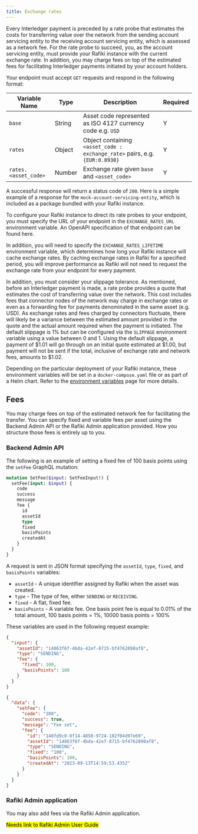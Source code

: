 ```yaml
---
title: Exchange rates
---
```




Every Interledger payment is preceded by a rate probe that estimates the costs for transferring value over the network from the sending account servicing entity to the receiving account servicing entity, which is assessed as a network fee. For the rate probe to succeed, you, as the account servicing entity, must provide your Rafiki instance with the current exchange rate. In addition, you may charge fees on top of the estimated fees for facilitating Interledger payments initiated by your account holders.

Your endpoint must accept `GET` requests and respond in the following format:

| Variable Name        | Type   | Description                                                                                                                  | Required |
| -------------------- | ------ | ---------------------------------------------------------------------------------------------------------------------------- | -------- |
| `base`               | String | Asset code represented as <LinkOut href="https://en.wikipedia.org/wiki/ISO_4217">ISO 4127 currency code</LinkOut> e.g. `USD` | Y        |
| `rates`              | Object | Object containing `<asset_code : exchange_rate>` pairs, e.g. `{EUR:0.8930}`                                                  | Y        |
| `rates.<asset_code>` | Number | Exchange rate given `base` and `<asset_code>`                                                                                | Y        |

A successful response will return a status code of `200`. Here is a simple example of a response for the `mock-account-servicing-entity`, which is included as a package bundled with your Rafiki instance.

To configure your Rafiki instance to direct its rate probes to your endpoint, you must specify the URL of your endpoint in the `EXCHANGE_RATES_URL` environment variable. An OpenAPI specification of that endpoint can be found <LinkOut href="https://github.com/interledger/rafiki/blob/main/packages/backend/src/openapi/specs/exchange-rates.yaml">here</LinkOut>.

In addition, you will need to specify the `EXCHANGE_RATES_LIFETIME` environment variable, which determines how long your Rafiki instance will cache exchange rates. By caching exchange rates in Rafiki for a specified period, you will improve performance as Rafiki will not need to request the exchange rate from your endpoint for every payment.

In addition, you must consider your slippage tolerance. As mentioned, before an Interledger payment is made, a rate probe provides a quote that estimates the cost of transferring value over the network. This cost includes fees that connector nodes of the network may charge in exchange rates or even as a forwarding fee for payments denominated in the same asset (e.g. USD). As exchange rates and fees charged by connectors fluctuate, there will likely be a variance between the estimated amount provided in the quote and the actual amount required when the payment is initiated. The default slippage is 1% but can be configured via the `SLIPPAGE` environment variable using a value between 0 and 1. Using the default slippage, a payment of \$1.01 will go through on an initial quote estimated at \$1.00, but payment will not be sent if the total, inclusive of exchange rate and network fees, amounts to \$1.02.

Depending on the particular deployment of your Rafiki instance, these environment variables will be set in a `docker-compose.yaml` file or as part of a Helm chart. Refer to the [environment variables](/integration/deploy-to-prod/environment-variables) page for more details.

## Fees

You may charge fees on top of the estimated network fee for facilitating the transfer. You can specify fixed and variable fees per asset using the Backend Admin API or the Rafiki Admin application provided. How you structure those fees is entirely up to you.

### Backend Admin API

The following is an example of setting a fixed fee of 100 basis points using the `setFee` GraphQL mutation:

<CodeBlock title="Example setFee Mutation">

```graphql
mutation SetFee($input: SetFeeInput!) {
  setFee(input: $input) {
    code
    success
    message
    fee {
      id
      assetId
      type
      fixed
      basisPoints
      createdAt
    }
  }
}
```

</CodeBlock>

A request is sent in JSON format specifying the `assetId`, `type`, `fixed`, and `basisPoints` variables:

- `assetId` - A unique identifier assigned by Rafiki when the asset was created.
- `type` - The type of fee, either `SENDING` or `RECEIVING`.
- `fixed` - A flat, fixed fee.
- `basisPoints` - A variable fee. One basis point fee is equal to 0.01% of the total amount, 100 basis points = 1%, 10000 basis points = 100%

These variables are used in the following request example:

<CodeBlock title="Example Request">

```json
{
  "input": {
    "assetId": "14863f6f-4bda-42ef-8715-bf4762898af8",
    "type": "SENDING",
    "fee": {
      "fixed": 100,
      "basisPoints": 100
    }
  }
}
```

</CodeBlock>

<CodeBlock title="Example Successful Response">

```json
{
  "data": {
    "setFee": {
      "code": "200",
      "success": true,
      "message": "Fee set",
      "fee": {
        "id": "140fd9c0-8f14-4850-9724-102f04d97e69",
        "assetId": "14863f6f-4bda-42ef-8715-bf4762898af8",
        "type": "SENDING",
        "fixed": "100",
        "basisPoints": 100,
        "createdAt": "2023-09-13T14:59:53.435Z"
      }
    }
  }
}
```

</CodeBlock>

### Rafiki Admin application

You may also add fees via the Rafiki Admin application.

<p>
  <mark>Needs link to Rafiki Admin User Guide</mark>
</p>
